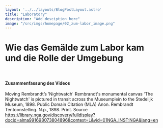 ```yaml
---
layout: '../../layouts/BlogPostLayout.astro'
title: "Laboratory"
description: "Add desciption here"
image: "/src/imgs/homepage/02_zum-labor_image.png"
---
```


# Wie das Gemälde zum Labor kam und die Rolle der Umgebung

<YouTube url="https://www.youtube-nocookie.com/embed/0UB4OTUTWWQ?si=EEDTU8qYPmTojB-1"/>

&nbsp;

#### Zusammenfassung des Videos
Moving Rembrandt’s ’Nightwatch'
Rembrandt's monumental canvas 'The Nightwatch' is pictured in transit across the Museumplein to the Stedelijk Museum, 1898.
Public Domain 
Citation (MLA) Anon. Rembrandt Tentoonstelling. N.p., 1898. Print.
 Source https://library.nga.gov/discovery/fulldisplay?docid=alma991698073804896&context=L&vid=01NGA_INST:NGA&lang=en 

